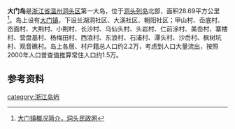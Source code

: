 {{coord|27.959305885967286|121.10692977905273|display=title}}

'''大门岛'''是[[浙江省|浙江省]][[温州|温州]][[洞头区|洞头区]]第一大岛，位于[[洞头列岛|洞头列岛]]北部，面积28.69平方公里<ref>[http://www.dtmzw.gov.cn/Html/xzqh/2007-12/16/19_37_23_329.html 大门镇概况简介，洞头民政网]{{dead link|date=2017年12月 |bot=InternetArchiveBot |fix-attempted=yes }}</ref>。岛上设有[[大门镇|大门镇]]，下设兰湖洞社区、大溪社区、朝阳社区；甲山村、岙底村、岙面村、大荆村、小荆村、长沙村、乌仙头村、头岩村、仁前涂村、美岙村、寨楼村、营盘基村、杨梅田村、西浪村、东浪村、石浦村、潭头村、沙岙村、枫树坑村、观音礁村。岛上各居、村户籍总人口约2.2万，考虑到人口大量流出，按照2000年人口普查值推算常住人口约1.5万。

== 参考资料 ==
{{reflist}}

{{浙江小作品}}

[[category:浙江岛屿|category:浙江岛屿]]